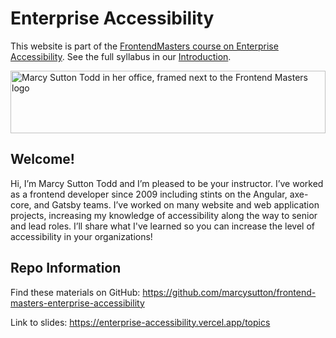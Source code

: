 
# Enterprise Accessibility

This website is part of the [FrontendMasters course on Enterprise Accessibility](https://frontendmasters.com/courses/enterprise-accessibility/). See the full syllabus in our [Introduction](/topics/introduction/overview).

<div className="w-auto px-0 pt-4 lg:px-0">
    <img
      alt="Marcy Sutton Todd in her office, framed next to the Frontend Masters logo"
      src="./bio-banner-black.jpg"
      height="100"
      width="100%"
    />
</div>

## Welcome!

Hi, I’m Marcy Sutton Todd and I’m pleased to be your instructor. I’ve worked as a frontend developer since 2009 including stints on the Angular, axe-core, and Gatsby teams. I’ve worked on many website and web application projects, increasing my knowledge of accessibility along the way to senior and lead roles. I’ll share what I've learned so you can increase the level of accessibility in your organizations!

## Repo Information

Find these materials on GitHub: https://github.com/marcysutton/frontend-masters-enterprise-accessibility

Link to slides: https://enterprise-accessibility.vercel.app/topics
